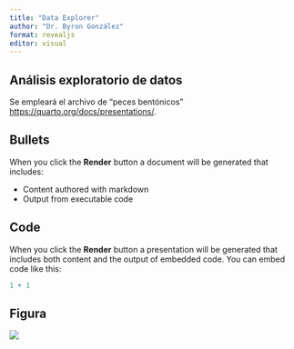 ```yaml
---
title: "Data Explorer"
author: "Dr. Byron González"
format: revealjs
editor: visual
---
```


## Análisis exploratorio de datos

Se empleará el archivo de "peces bentónicos" <https://quarto.org/docs/presentations/>.

## Bullets

When you click the **Render** button a document will be generated that includes:

-   Content authored with markdown
-   Output from executable code

## Code

When you click the **Render** button a presentation will be generated that includes both content and the output of embedded code. You can embed code like this:

```r
1 + 1
```

## Figura

![](images/logo_cete_vector_min.png)
